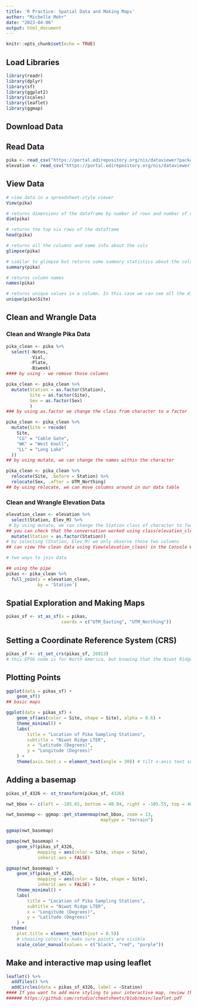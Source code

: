```yaml
---
title: 'R Practice: Spatial Data and Making Maps'
author: "Michelle Mohr"
date: "2023-04-06"
output: html_document
---
```


```r
knitr::opts_chunk$set(echo = TRUE)
```

## Load Libraries

```r
library(readr)
library(dplyr)
library(sf)
library(ggplot2)
library(scales)
library(leaflet)
library(ggmap)

```

## Download Data

## Read Data

```r
pika <- read_csv("https://portal.edirepository.org/nis/dataviewer?packageid=knb-lter-nwt.268.1&entityid=43270add3532c7f3716404576cfb3f2c")
elevation <- read_csv("https://portal.edirepository.org/nis/dataviewer?packageid=knb-lter-nwt.268.1&entityid=6a10b35988119d0462837f9bfa31dd2f")
```

## View Data

```r
# view data in a spreadsheet-style viewer
View(pika)

# returns dimensions of the dataframe by number of rows and number of cols
dim(pika)

# returns the top six rows of the dataframe
head(pika)

# returns all the columns and some info about the cols
glimpse(pika)

# similar to glimpse but returns some summary statistics about the cols
summary(pika)

# returns column names 
names(pika)

# returns unique values in a column. In this case we can see all the different bird species IDs
unique(pika$Site)
```

## Clean and Wrangle Data

### Clean and Wrangle Pika Data

```r
pika_clean <- pika %>% 
  select(-Notes,
         -Vial,
         -Plate,
         -Biweek)
#### by using - we remove those columns 
```

```r
pika_clean <- pika_clean %>% 
  mutate(Station = as.factor(Station),
         Site = as.factor(Site),
         Sex = as.factor(Sex)
         )
### by using as.factor we change the class from character to a factor
```

```r
pika_clean <- pika_clean %>% 
  mutate(Site = recode(
    Site,
    "CG" = "Cable Gate",
    "WK" = "West Knoll",
    "LL" = "Long Lake"
  ))
## by using mutate, we can change the names within the character
```

```r
pika_clean <- pika_clean %>%  
  relocate(Site, .before = Station) %>% 
  relocate(Sex, .after = UTM_Northing)
## by using relocate, we can move columns around in our data table 
```

### Clean and Wrangle Elevation Data

```r
elevation_clean <- elevation %>% 
  select(Station, Elev_M) %>% 
 # by using mutate, we can change the Station class of character to factor 
## you can check that the conversation worked using class(elevation_clean$Station)
  mutate(Station = as.factor(Station))
# by selecting (Station, Elev_M) we only observe those two columns
## can view the clean data using View(elevation_clean) in the Console Window

```

```r
# two ways to join data

## using the pipe
pikas <- pika_clean %>% 
  full_join(y = elevation_clean,
            by = 'Station')

```

## Spatial Exploration and Making Maps

```r
pikas_sf <- st_as_sf(x = pikas,
                     coords = c("UTM_Easting", "UTM_Northing"))

```

## Setting a Coordinate Reference System (CRS)

```r
pikas_sf <- st_set_crs(pikas_sf, 26913)
# this EPSG code is for North America, but knowing that the Niwot Ridge Research Station is located in north-central Colorado, you could search for this region on epsg.io and use a more local EPSG code. However, if you want to change the CRS after setting it here, you will need to use st_transform() because replacing the EPSG code in st_set_crs() will not reproject the data.
```

## Plotting Points

```r
ggplot(data = pikas_sf) +
    geom_sf()
## basic maps
```

```r
ggplot(data = pikas_sf) +
    geom_sf(aes(color = Site, shape = Site), alpha = 0.6) +
    theme_minimal() +
    labs(
        title = "Location of Pika Sampling Stations",
        subtitle = "Niwot Ridge LTER",
        x = "Latitude (Degrees)",
        y = "Longitude (Degrees)"
    ) +
    theme(axis.text.x = element_text(angle = 30)) # tilt x-axis text so that the labels don't overlap
```

## Adding a basemap

```r
pikas_sf_4326 <- st_transform(pikas_sf, 4326)
```

```r
nwt_bbox <- c(left = -105.65, bottom = 40.04, right = -105.55, top = 40.1)
```

```r
nwt_basemap <- ggmap::get_stamenmap(nwt_bbox, zoom = 13, 
                                    maptype = "terrain")

ggmap(nwt_basemap)
```

```r
ggmap(nwt_basemap) +
    geom_sf(pikas_sf_4326, 
            mapping = aes(color = Site, shape = Site), 
            inherit.aes = FALSE)
```

```r
ggmap(nwt_basemap) +
    geom_sf(pikas_sf_4326,
            mapping = aes(color = Site, shape = Site),
            inherit.aes = FALSE) +
    theme_minimal() +
    labs(
        title = "Location of Pika Sampling Stations",
        subtitle = "Niwot Ridge LTER", 
        x = "Longitude (Degrees)",
        y = "Latitude (Degrees)"
    ) +
  theme(
    plot.title = element_text(hjust = 0.5))
    # choosing colors to make sure points are visible
    scale_color_manual(values = c("black", "red", "purple")) 
```

## Make and interactive map using leaflet
```r
leaflet() %>% 
  addTiles() %>% 
  addCircles(data = pikas_sf_4326, label = ~Station)
#### If you want to add more styling to your interactive map, review the leaflet sections in Intro to Data Viz, Using sf for Spatial Data & Intro to Map Making, or check out the leaflet cheatsheet. 
###### https://github.com/rstudio/cheatsheets/blob/main/leaflet.pdf
```

